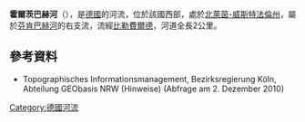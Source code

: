 {{Coord|52|2|10.91|N|8|35|54.91|E|display=title}}

'''霍爾茨巴赫河'''（{{lang-de|Holzbach}}），是[[德國|德國]]的河流，位於該國西部，處於[[北萊茵-威斯特法倫州|北萊茵-威斯特法倫州]]，屬於[[芬肯巴赫河_(盧特河支流)|芬肯巴赫河]]的右支流，流經[[比勒費爾德|比勒費爾德]]，河道全長2公里。

==參考資料==
* Topographisches Informationsmanagement, Bezirksregierung Köln, Abteilung GEObasis NRW (Hinweise) (Abfrage am 2. Dezember 2010)

{{Germany-geo-stub}}
[[Category:德國河流|Category:德國河流]]